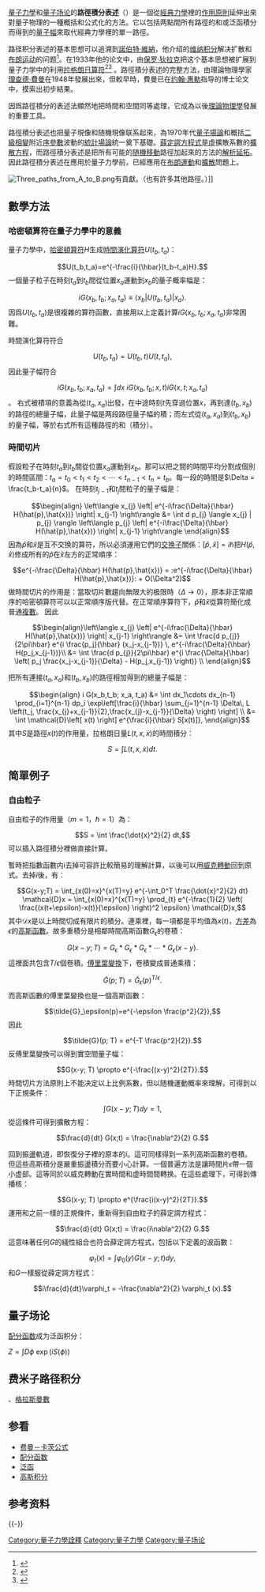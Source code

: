 {{NoteTA|G1=物理學}}
[[量子力學|量子力學]]和[[量子场论|量子场论]]的'''路徑積分表述'''（{{lang-en|'''path integral formulation'''或'''functional integral'''}}）是一個從[[經典力學|經典力學]]裡的[[作用量|作用原則]]延伸出來對量子物理的一種概括和公式化的方法。它以包括两點間所有路徑的和或泛函積分而得到的[[量子幅|量子幅]]來取代經典力學裡的單一路徑。

路径积分表述的基本思想可以追溯到[[諾伯特·維納|諾伯特·維納]]，他介绍的[[维纳过程|维纳积分]]解决扩散和[[布朗运动|布朗运动]]的问题<ref name=Demichev>{{cite book |title=Path Integrals in Physics Volume 1: Stochastic Process & Quantum Mechanics |url=https://books.google.com/books?id=-XDP-8mrmQYC&pg=PA1 |chapter=Introduction |page=1ff. |isbn=0-7503-0801-X |year=2001 |publisher=Taylor & Francis |first1=Masud |last1=Chaichian |first2=Andrei Pavlovich |last2=Demichev |access-date=2016-10-21 |archive-date=2019-05-02 |archive-url=https://web.archive.org/web/20190502065716/https://books.google.com/books?id=-XDP-8mrmQYC&pg=PA1 |dead-url=no }}</ref>。在1933年他的论文中，由[[保罗·狄拉克|保罗·狄拉克]]把这个基本思想被扩展到量子力学中的利用[[拉格朗日量|拉格朗日算符]]<ref>{{cite journal |last=Dirac |first=Paul A. M. |authorlink=Paul Dirac |year=1933 |title=The Lagrangian in Quantum Mechanics |journal=Physikalische Zeitschrift der Sowjetunion |volume=3 |pages=64–72 |url=http://www.hep.anl.gov/czachos/soysoy/Dirac33.pdf |access-date=2016-10-21 |archive-date=2017-01-14 |archive-url=https://web.archive.org/web/20170114120415/http://www.hep.anl.gov/czachos/soysoy/Dirac33.pdf |dead-url=no }}</ref><ref>{{cite journal|title=The correspondence principle in the statistical interpretation of quantum mechanics |last=Van Vleck |first=John H. | journal=Proceedings of the National Academy of Sciences of the United States of America|volume=14| issue=2 | pages=178–188|year=1928|doi=10.1073/pnas.14.2.178 | pmid=16577107 | pmc=1085402 | bibcode=1928PNAS...14..178V }}</ref> 。路徑積分表述的完整方法，由理論物理學家[[理查德·費曼|理查德·費曼]]在1948年發展出來，但較早時，費曼已在[[约翰·惠勒|约翰·惠勒]]指导的博士论文中，摸索出初步結果。

因爲路徑積分的表述法顯然地把時間和空間同等處理，它成為以後[[理論物理學|理論物理學]]發展的重要工具。

路徑積分表述也把量子現像和随機現像联系起來，為1970年代[[量子場論|量子場論]]和概括[[二級相變|二級相變]]附近[[序參數|序參數]]波動的[[統計場論|統計場論]]統一奠下基礎。[[薛定諤方程式|薛定諤方程式]]是[[虛數|虛]]擴散系數的[[擴散方程|擴散方程]]，而路徑積分表述是把所有可能的[[隨機漫步|随機移動]]路徑加起來的方法的[[解析延拓|解析延拓]]。因此路徑積分表述在應用於量子力學前，已經應用在[[布朗運動|布朗運動]]和[[擴散|擴散]]問題上。

[[File:Three_paths_from_A_to_B.png|thumbnail]]有貢獻。（也有許多其他路徑。）]]

==數學方法==
===哈密頓算符在量子力學中的意義===
量子力學中，[[哈密頓算符|哈密頓算符]]<math>H</math>生成[[時間演化算符|時間演化算符]]<math>U(t_b,t_a)</math>：
:<math>U(t_b,t_a)=e^{-\frac{i}{\hbar}(t_b-t_a)H}.</math>
一個量子粒子在時刻<math>t_a</math>到<math>t_b</math>間從位置<math>x_a</math>運動到<math>x_b</math>的量子概率幅是：
:<math>iG(x_b,t_b;x_a,t_a)\equiv \left\langle x_b \right| U(t_b,t_a) \left| x_a \right\rangle.</math>
因爲<math>U(t_b,t_a)</math>是很複雜的算符函數，直接用以上定義計算<math>iG(x_b,t_b;x_a,t_a)</math>非常困難。

時間演化算符符合
:<math>U(t_b,t_a)=U(t_b,t)U(t,t_a),</math>
因此量子幅符合
:<math>iG(x_b,t_b;x_a,t_a) = \int dx \ i G(x_b,t_b; x, t) iG(x, t; x_a,t_a)</math>。
右式被積項的意義為從<math>(t_a,x_a)</math>出發，在中途時刻<math>t</math>先穿過位置<math>x</math>，再到達<math>(t_b,x_b)</math>的路徑的總量子幅，此量子幅是两段路徑量子幅的積；而左式從<math>(t_a,x_a)</math>到<math>(t_b,x_b)</math>的量子幅，等於右式所有這種路徑的和（積分）。

===時間切片===
假設粒子在時刻<math>t_a</math>到<math>t_b</math>間從位置<math>x_a</math>運動到<math>x_b</math>。那可以把之間的時間平均分割成個別的時間區間：<math>t_a = t_0 < t_1 < t_2 < \cdots < t_{n-1} < t_{n} = t_b</math>。每一段的時間是<math>\Delta = \frac{t_b-t_a}{n}</math>。
在時刻<math>t_{j-1}</math>和<math>t_{j}</math>間粒子的量子幅是：
:<math>\begin{align}
\left\langle x_{j} \left| e^{-i\frac{\Delta}{\hbar} H(\hat{p},\hat{x})} \right| x_{j-1} \right\rangle
&= \int d p_{j} \langle x_{j} | p_{j} \rangle \left\langle p_{j} \left| e^{-i\frac{\Delta}{\hbar} H(\hat{p},\hat{x})} \right| x_{j-1} \right\rangle
\end{align}</math>
因為<math>\hat{p}</math>和<math>\hat{x}</math>是互不交换的算符，所以必須運用它們的[[交换子|交换子]]關係：<math>[\hat{p},\hat{x}]=i\hbar</math>把<math>H(\hat{p},\hat{x})</math>修成所有的<math>\hat{p}</math>在<math>\hat{x}</math>左方的正常順序：
:<math>e^{-i\frac{\Delta}{\hbar} H(\hat{p},\hat{x})} = :e^{-i\frac{\Delta}{\hbar} H(\hat{p},\hat{x})}: + O(\Delta^2)</math>
做時間切片的作用是：當取切片數趨向無限大的极限時（<math>\Delta\rightarrow 0</math>），原本非正常順序的哈密頓算符可以以正常順序版代替。在正常順序算符下，<math>\hat{p}</math>和<math>\hat{x}</math>從算符簡化成普通[[复数_(数学)|複數]]。
因此
:<math>\begin{align}\left\langle x_{j} \left| e^{-i\frac{\Delta}{\hbar} H(\hat{p},\hat{x})} \right| x_{j-1} \right\rangle
&= \int \frac{d p_{j}}{2\pi\hbar} e^{i \frac{p_j}{\hbar} (x_j-x_{j-1})} \, e^{-i\frac{\Delta}{\hbar} H(p_j,x_{j-1})}\\
&= \int \frac{d p_{j}}{2\pi\hbar} e^{i \frac{\Delta}{\hbar} \left( p_j \frac{x_j-x_{j-1}}{\Delta} - H(p_j,x_{j-1}) \right)} \\
\end{align}</math>

把所有連接<math>(t_a,x_a)</math>和<math>(t_b,x_b)</math>的路徑相加得到的總量子幅是：
:<math>\begin{align}
i G(x_b,t_b; x_a, t_a) &= \int dx_1\cdots dx_{n-1} \prod_{i=1}^{n-1} dp_i
\exp\left[\frac{i}{\hbar} \sum_{j=1}^{n-1} \Delta\, L \left(t_j, \frac{x_{j}+x_{j-1}}{2},\frac{x_{j}-x_{j-1}}{\Delta} \right) \right] \\
&= \int \mathcal{D}\left[ x(t) \right] e^{\frac{i}{\hbar} S[x(t)]},
\end{align}</math>
其中<math>S</math>是路徑<math>x(t)</math>的作用量，拉格朗日量<math>L(t,x,\dot{x})</math>的時間積分：
:<math>S=\int L(t, x, \dot{x}) dt.</math>

==简單例子==
===自由粒子===
自由粒子的作用量（<math>m=1</math>，<math>\hbar=1</math>）為：
:<math>S = \int \frac{\dot{x}^2}{2} dt,</math>
可以插入路徑積分裡做直接計算。

暫時把指數函數内i去掉可容許比較簡易的理解計算，以後可以用[[威克轉動|威克轉動]]回到原式。去掉<math>i</math>後，有：
:<math>G(x-y;T) = \int_{x(0)=x}^{x(T)=y} e^{-\int_0^T \frac{\dot{x}^2}{2} dt} \mathcal{D}x
= \int_{x(0)=x}^{x(T)=y} \prod_{t} e^{-\frac{1}{2} \left( \frac{(x(t+\epsilon)-x(t)}{\epsilon} \right)^2 \epsilon} \mathcal{D}x,</math>
其中<math>\mathcal{D}x</math>是以上時間切成有限片的積分。連乘裡，每一項都是平均值為<math>x(t)</math>，[[方差|方差]]為<math>\epsilon</math>的[[高斯函數|高斯函數]]。故多重積分是相鄰時間高斯函數<math>G_\epsilon</math>的卷積：
:<math>G(x-y;T) = G_\epsilon * G_\epsilon * G_\epsilon * \cdots * G_\epsilon (x-y).</math>
這裡面共包含<math>T/\epsilon</math>個卷積。[[傅里葉變換|傅里葉變換]]下，卷積變成普通乘積：
:<math>\tilde{G}(p; T) = \tilde{G}_\epsilon(p)^{T/\epsilon}.</math>
而高斯函數的傅里葉變換也是一個高斯函數：
:<math>\tilde{G}_\epsilon(p)=e^{-\epsilon \frac{p^2}{2}},</math>
因此
:<math>\tilde{G}(p; T) = e^{-T \frac{p^2}{2}}.</math>
反傅里葉變換可以得到實空間量子幅：
:<math>G(x-y; T) \propto e^{-\frac{(x-y)^2}{2T}}.</math>
時間切片方法原則上不能决定以上比例系數，但以随機運動概率來理解，可得到以下正規条件：
:<math>\int G(x-y; T) dy = 1,</math>
從這條件可得到擴散方程：
:<math>\frac{d}{dt} G(x;t) = \frac{\nabla^2}{2} G.</math>

回到振盪軌道，即恢復分子裡的原本的<math>i</math>。這可同樣得到一系列高斯函數的卷積。但這些高斯積分是嚴重振盪積分而要小心計算。一個普遍方法是讓時間片<math>\epsilon</math>帶一個小虚部。這等同於以威克轉動在實時間和虚時間間轉换。在這些處理下，可得到傳播核：
:<math>G(x-y; T) \propto e^{\frac{i(x-y)^2}{2T}}.</math>
運用和之前一樣的正規條件，重新得到自由粒子的薛定諤方程式：
:<math>\frac{d}{dt} G(x;t) = \frac{i\nabla^2}{2} G.</math>
這意味著任何<math>G</math>的綫性組合也符合薛定諤方程式，包括以下定義的波函數：
:<math>\varphi_t(x) = \int \varphi_0(y) G(x-y; t) dy,</math>
和<math>G</math>一樣服從薛定諤方程式：
:<math>i\frac{d}{dt}\varphi_t = -\frac{\nabla^2}{2} \varphi_t (x).</math>

== 量子场论 ==
[[配分函数|配分函数]]成为泛函积分：

<math>Z = \int D\phi \ \exp(iS(\phi))</math>

== 费米子路径积分 ==
{{Internal link helper/en|费米积分|Berezin integral}}、[[格拉斯曼數|格拉斯曼數]]

==参看==
* [[费曼－卡茨公式|费曼－卡茨公式]]
*[[配分函数|配分函数]]
*[[泛函|泛函]]
*[[高斯积分|高斯积分]]

== 参考资料 ==
{{Reflist}}
{{-}}
{{Quantum mechanics topics}}
{{量子场论}}

{{DEFAULTSORT:P}} 
[[Category:量子力學詮釋|Category:量子力學詮釋]]
[[Category:量子力學|Category:量子力學]]
[[Category:量子场论|Category:量子场论]]